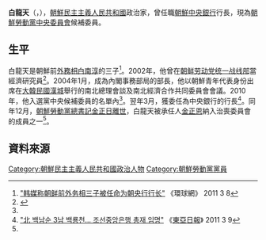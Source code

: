 {{noteTA
|G1=Country
|1=zh:朝鮮; zh-cn:朝鲜; zh-tw:朝鮮; zh-hk:朝鮮; zh-sg:朝鲜;
|2=zh:南北韓; zh-cn:朝韩; zh-tw:南北韓; zh-hk:南北韓; zh-sg:朝韩;
}}

'''白龍天'''（{{lang|ko|백룡천}}，{{bd|1962年||||}}），[[朝鮮民主主義人民共和國|朝鮮民主主義人民共和國]]政治家，曾任職[[朝鮮民主主義人民共和國中央銀行|朝鮮中央銀行]]行長，現為[[朝鮮勞動黨中央委員會|朝鮮勞動黨中央委員會]]候補委員。

==生平==
白龍天是朝鮮前[[朝鮮民主主義人民共和國外務省|外務相]][[白南淳|白南淳]]的三子<ref>[http://news.iqilu.com/guoji/20110308/426557.shtml "韩媒称朝鲜前外务相三子被任命为朝央行行长"] {{Wayback|url=http://news.iqilu.com/guoji/20110308/426557.shtml |date=20170923095822 }} 《環球網》 2011 3 8</ref>。2002年，他曾在[[朝鲜劳动党统一战线部|朝鲜劳动党统一战线部]]當經濟研究員<ref name="unikorea">{{Cite web |url=http://nkinfo.unikorea.go.kr/nkp/theme/viewPeople.do?pageIndex=1&nkpmno=9848&nkPrsnKornm=%EB%B0%B1%EB%A3%A1%EC%B2%9C&fromYear=&fromMonth=&toYear=&toMonth=&nkPrsnBirthGnacd=&nkPrsnSchulNm=&nkPrsnCareerCn=&nkOrgNm= |title=백룡천 |access-date=2014-03-28 |archive-date=2016-03-04 |archive-url=https://web.archive.org/web/20160304201819/http://nkinfo.unikorea.go.kr/nkp/theme/viewPeople.do?pageIndex=1&nkpmno=9848&nkPrsnKornm=%EB%B0%B1%EB%A3%A1%EC%B2%9C&fromYear=&fromMonth=&toYear=&toMonth=&nkPrsnBirthGnacd=&nkPrsnSchulNm=&nkPrsnCareerCn=&nkOrgNm= |dead-url=no }}</ref>。2004年1月，成為內閣事務部局的部長，他以朝鮮青年代表身份出席在[[大韓民國|大韓民國]][[漢城|漢城]]舉行的南北總理會談及南北經濟合作共同委員會會議。2010年，他入選黨中央候補委員的名單內<ref name="unikorea"/>。翌年3月，獲委任為中央銀行的行長<ref>[http://news.donga.com/3/all/20110309/35416416/1 "北 백남순 3남 백룡천… 조선중앙은행 총재 임명"] {{Wayback|url=http://news.donga.com/3/all/20110309/35416416/1 |date=20170923095726 }} 《[[東亞日報|東亞日報]]》 2011 3 9</ref>。同年12月，[[朝鮮勞動黨總書記|朝鮮勞動黨總書記]][[金正日之死|金正日離世]]，白龍天被承任人[[金正恩|金正恩]]納入治喪委員會的成員之一<ref name="unikorea"/>。

==資料來源==
{{reflist}}

[[Category:朝鮮民主主義人民共和國政治人物|Category:朝鮮民主主義人民共和國政治人物]]
[[Category:朝鮮勞動黨黨員|Category:朝鮮勞動黨黨員]]